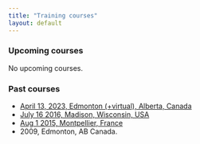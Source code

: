 ```yaml
---
title: "Training courses"
layout: default
---
```


### Upcoming courses

No upcoming courses.

### Past courses

* [April 13, 2023, Edmonton (+virtual), Alberta, Canada](https://github.com/datacloning/workshop-2023-edmonton)
* [July 16 2016, Madison, Wisconsin, USA](./2016/madison/)
* [Aug 1 2015, Montpellier, France](./2015/montpellier/)
* 2009, Edmonton, AB Canada.
